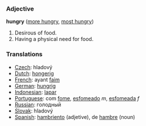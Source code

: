===Adjective===

'''hungry''' ([[more hungry]], [[most hungry]])

#Desirous of food.
#Having a physical need for food.

===Translations===

*[[Czech]]: hladový
*[[Dutch]]: [[hongerig]]
*[[French]]: ayant [[faim]]
*[[German]]: [[hungrig]]
*[[Indonesian]]: [[lapar]]
*[[Portuguese]]: com [[fome]], [[esfomeado]] ''m'', [[esfomeada]] ''f''
*[[Russian]]: гoлoдный
*[[Slovak]]: hladový
*[[Spanish]]: [[hambriento]] (adjetive), de [[hambre]] (noun)